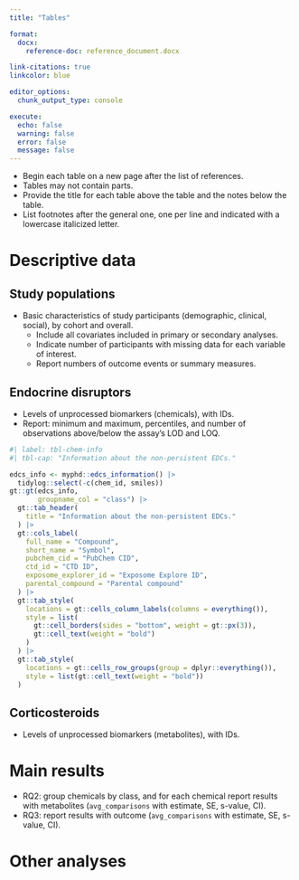```yaml
---
title: "Tables"

format:
  docx:
    reference-doc: reference_document.docx

link-citations: true
linkcolor: blue

editor_options: 
  chunk_output_type: console

execute:
  echo: false
  warning: false
  error: false
  message: false
---
```


- Begin each table on a new page after the list of references.
- Tables may not contain parts.
- Provide the title for each table above the table and the notes below the table.
- List footnotes after the general one, one per line and indicated with a lowercase italicized letter.

# Descriptive data

## Study populations

- Basic characteristics of study participants (demographic, clinical, social), by cohort and overall.
  - Include all covariates included in primary or secondary analyses.
  - Indicate number of participants with missing data for each variable of interest.
  - Report numbers of outcome events or summary measures.

## Endocrine disruptors

- Levels of unprocessed biomarkers (chemicals), with IDs.
- Report: minimum and maximum, percentiles, and number of observations above/below the assay's LOD and LOQ.

```r
#| label: tbl-chem-info
#| tbl-cap: "Information about the non-persistent EDCs."

edcs_info <- myphd::edcs_information() |>
  tidylog::select(-c(chem_id, smiles))
gt::gt(edcs_info,
       groupname_col = "class") |>
  gt::tab_header(
    title = "Information about the non-persistent EDCs."
  ) |>
  gt::cols_label(
    full_name = "Compound",
    short_name = "Symbol",
    pubchem_cid = "PubChem CID",
    ctd_id = "CTD ID",
    exposome_explorer_id = "Exposome Explore ID",
    parental_compound = "Parental compound"
  ) |>
  gt::tab_style(
    locations = gt::cells_column_labels(columns = everything()),
    style = list(
      gt::cell_borders(sides = "bottom", weight = gt::px(3)),
      gt::cell_text(weight = "bold")
    )
  ) |>
  gt::tab_style(
    locations = gt::cells_row_groups(group = dplyr::everything()),
    style = list(gt::cell_text(weight = "bold"))
  )
```

## Corticosteroids

- Levels of unprocessed biomarkers (metabolites), with IDs.

# Main results

- RQ2: group chemicals by class, and for each chemical report results with metabolites (`avg_comparisons` with estimate, SE, s-value, CI).
- RQ3: report results with outcome (`avg_comparisons` with estimate, SE, s-value, CI).

# Other analyses
